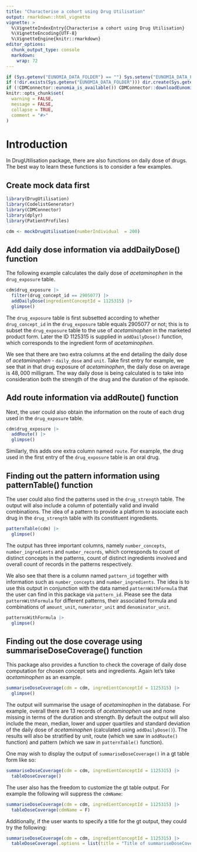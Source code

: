```yaml
---
title: "Characterise a cohort using Drug Utilisation"
output: rmarkdown::html_vignette
vignette: >
  %\VignetteIndexEntry{Characterise a cohort using Drug Utilisation}
  %\VignetteEncoding{UTF-8}
  %\VignetteEngine{knitr::rmarkdown}
editor_options: 
  chunk_output_type: console
  markdown: 
    wrap: 72
---
```


```r
if (Sys.getenv("EUNOMIA_DATA_FOLDER") == "") Sys.setenv("EUNOMIA_DATA_FOLDER" = tempdir())
if (!dir.exists(Sys.getenv("EUNOMIA_DATA_FOLDER"))) dir.create(Sys.getenv("EUNOMIA_DATA_FOLDER"))
if (!CDMConnector::eunomia_is_available()) CDMConnector::downloadEunomiaData()
knitr::opts_chunk$set(
  warning = FALSE,
  message = FALSE,
  collapse = TRUE,
  comment = "#>"
)
```

# Introduction

In DrugUtilisation package, there are also functions on daily dose of
drugs. The best way to learn these functions is to consider a few
examples.

## Create mock data first

```r
library(DrugUtilisation)
library(CodelistGenerator)
library(CDMConnector)
library(dplyr)
library(PatientProfiles)

cdm <- mockDrugUtilisation(numberIndividual  = 200)
```

## Add daily dose information via addDailyDose() function

The following example calculates the daily dose of *acetaminophen* in
the `drug_exposure` table.

```r
cdm$drug_exposure |>
  filter(drug_concept_id == 2905077) |>
  addDailyDose(ingredientConceptId = 1125315) |>
  glimpse()
```

The `drug_exposure` table is first subsetted according to whether
`drug_concept_id` in the `drug_exposure` table equals $2905077$ or not;
this is to subset the `drug_exposure` table to the use of *acetaminophen*
in the marketed product form. Later the ID $1125315$ is supplied in
`addDailyDose()` function, which corresponds to the ingredient form of
*acetaminophen*.

We see that there are two extra columns at the end detailing the daily
dose of *acetaminophen* - `daily_dose` and `unit`. Take first entry for
example, we see that in that drug exposure of *acetaminophen*, the daily
dose on average is $48,000$ milligram. The way daily dose is being
calculated is to take into consideration both the strength of the drug
and the duration of the episode.

## Add route information via addRoute() function

Next, the user could also obtain the information on the route of each
drug used in the `drug_exposure` table.

```r
cdm$drug_exposure |>
  addRoute() |>
  glimpse()
```

Similarly, this adds one extra column named `route`. For example, the
drug used in the first entry of the `drug_exposure` table is an oral
drug.

## Finding out the pattern information using patternTable() function

The user could also find the patterns used in the `drug_strength` table.
The output will also include a column of potentially valid and invalid
combinations. The idea of a pattern to provide a platform to associate
each drug in the `drug_strength` table with its constituent ingredients.

```r
patternTable(cdm) |>
  glimpse()
```

The output has three important columns, namely `number_concepts`,
`number_ingredients` and `number_records`, which corresponds to count of
distinct concepts in the patterns, count of distinct ingredients
involved and overall count of records in the patterns respectively.

We also see that there is a column named `pattern_id` together with
information such as `number_concepts` and `number_ingredients`. The idea
is to use this output in conjunction with the data named
`patternWithFormula` that the user can find in this package via
`pattern_id`. Please see the data `patternWithFormula` for different
patterns, their associated formula and combinations of `amount_unit`,
`numerator_unit` and `denominator_unit`.

```r
patternsWithFormula |>
  glimpse()
```

## Finding out the dose coverage using summariseDoseCoverage() function

This package also provides a function to check the coverage of daily
dose computation for chosen concept sets and ingredients. Again let's
take *acetaminophen* as an example.

```r
summariseDoseCoverage(cdm = cdm, ingredientConceptId = 1125315) |>
  glimpse()
```

The output will summarise the usage of *acetaminophen* in the database.
For example, overall there are $13$ records of *acetaminophen* use and
none missing in terms of the duration and strength. By default the
output will also include the mean, median, lower and upper quartiles and
standard deviation of the daily dose of *acetaminophen* (calculated using
`addDailyDose()`). The results will also be stratified by unit, route
(which we saw in `addRoute()` function) and pattern (which we saw in
`patternTable()` function).

One may wish to display the output of `summariseDoseCoverage()` in a gt
table form like so:

```r
summariseDoseCoverage(cdm = cdm, ingredientConceptId = 1125315) |>
  tableDoseCoverage()
```

The user also has the freedom to customize the gt table output. For
example the following will suppress the `cdmName`:

```r
summariseDoseCoverage(cdm = cdm, ingredientConceptId = 1125315) |>
  tableDoseCoverage(cdmName = F)
```

Additionally, if the user wants to specify a title for the gt output,
they could try the following:

```r
summariseDoseCoverage(cdm = cdm, ingredientConceptId = 1125315) |>
  tableDoseCoverage(.options = list(title = "Title of summariseDoseCoverage"))
```
